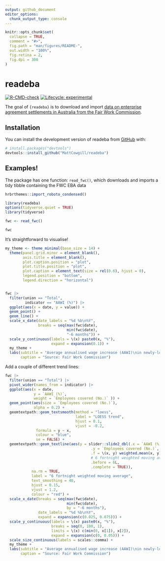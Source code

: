 ```yaml
---
output: github_document
editor_options: 
  chunk_output_type: console
---
```


<!-- README.md is generated from README.Rmd. Please edit that file -->

```r
knitr::opts_chunk$set(
  collapse = TRUE,
  comment = "#>",
  fig.path = "man/figures/README-",
  out.width = "100%",
  fig.retina = 2,
  fig.dpi = 300
)
```

# readeba

<!-- badges: start -->

[![R-CMD-check](https://github.com/MattCowgill/readeba/actions/workflows/R-CMD-check.yaml/badge.svg)](https://github.com/MattCowgill/readeba/actions/workflows/R-CMD-check.yaml)
[![Lifecycle: experimental](https://img.shields.io/badge/lifecycle-experimental-orange.svg)](https://lifecycle.r-lib.org/articles/stages.html#experimental)
<!-- badges: end -->

The goal of `{readeba}` is to download and import [data on enterprise agreement settlements in Australia from the Fair Work Commission](https://www.fwc.gov.au/agreements-awards/enterprise-agreements/about-enterprise-agreements/statistical-reports-enterprise?idU=1).

## Installation

You can install the development version of readeba from [GitHub](https://github.com/) with:

``` r
# install.packages("devtools")
devtools::install_github("MattCowgill/readeba")
```

## Examples!

The package has one function: `read_fwc()`, which downloads and imports a tidy tibble containing the FWC EBA data
```r
hrbrthemes::import_roboto_condensed()
```

```r
library(readeba)
options(tidyverse.quiet = TRUE)
library(tidyverse)

fwc <- read_fwc()

fwc 
```

It's straightforward to visualise!


```r
my_theme <- theme_minimal(base_size = 14) +
  theme(panel.grid.minor = element_blank(),
        axis.title = element_blank(),
        plot.caption.position = "plot",
        plot.title.position = "plot",
        plot.caption = element_text(size = rel(0.6), hjust = 0),
        legend.position = "bottom",
        legend.direction = "horizontal")


fwc |> 
  filter(union == "Total",
         indicator == "AAWI (%)") |> 
  ggplot(aes(x = date, y = value)) +
  geom_point() +
  geom_line() +
  scale_x_date(date_labels = "%d %b\n%Y",
               breaks = seq(max(fwc$date),
                            min(fwc$date),
                            "-6 months")) +
  scale_y_continuous(labels = \(x) paste0(x, "%"),
                     expand = expansion(0.1)) +
  my_theme +
  labs(subtitle = "Average annualised wage increase (AAWI)\nin newly-lodged enterprise agreements",
       caption = "Source: Fair Work Commission")
```

Add a couple of different trend lines:
```r
fwc |> 
  filter(union == "Total") |> 
  pivot_wider(names_from = indicator) |> 
  ggplot(aes(x = date, 
             y = `AAWI (%)`,
             weight = `Employees covered (No.)` )) +
  geom_point(aes(size = `Employees covered (No.)`),
             alpha = 0.2) +
  geomtextpath::geom_textsmooth(method = "loess",
                                label = "LOESS trend",
                                hjust = 0.1,
                                vjust = -0.2,
              formula = y ~ x,
              colour = "blue",
              se = FALSE) +
  geomtextpath::geom_textline(aes(y = slider::slide2_dbl(.x = `AAWI (%)`,
                                       .y = `Employees covered (No.)`,
                                       .f = \(x, y) weighted.mean(x, y),
                                       # 6 fortnight weighted moving average
                                       .before = 6L,
                                       .complete = TRUE)),
            na.rm = TRUE,
            label = "6 fortnight weighted moving average",
            text_smoothing = 40,
            hjust = 0.15,
            vjust = 1.2,
            colour = "red") +
  scale_x_date(breaks = seq(max(fwc$date), 
                            min(fwc$date), 
                            by = "-6 months"),
               date_labels = "%d %b\n%Y",
               expand = expansion(c(0.025, 0.075))) +
  scale_y_continuous(labels = \(x) paste0(x, "%"),
                     breaks = seq(0, 100, 1),
                     limits = \(x) c(min(0, x[1]), x[2]),
                     expand = expansion(c(0, 0.05))) +
  scale_size_continuous(labels = scales::comma) +
  my_theme +
  labs(subtitle = "Average annualised wage increase (AAWI)\nin newly-lodged enterprise agreements",
       caption = "Source: Fair Work Commission")
```
